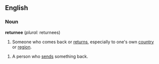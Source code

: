 ==English==
===Noun===

'''returnee''' (''plural:'' returnees)

# Someone who comes back or [[return]]s, especially to one's own [[country]] or [[region]].

# A person who [[send]]s something back.